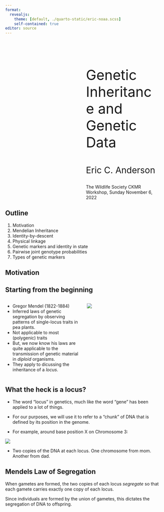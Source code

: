 ```yaml
---
format: 
  revealjs:
    theme: [default, ./quarto-static/eric-noaa.scss]
    self-contained: true
editor: source
---
```


#  {background-image="quarto-static/slideteal.png" background-size="contain"}

::: {style="margin-left: 260px; margin-top: 100px; margin-right: 10px; font-size: 3.2em;"}
Genetic Inheritance and Genetic Data
:::

::: {style="margin-left: 260px; font-size: 2em;"}
Eric C. Anderson
:::

::: {style="margin-left: 260px;"}
The Wildlife Society CKMR Workshop, Sunday November 6, 2022
:::

## Outline {background-image="quarto-static/slideswoosh-white.png" background-size="contain"}

1. Motivation
1. Mendelian Inheritance
2. Identity-by-descent
3. Physical linkage
4. Genetic markers and identity in state
6. Pairwise joint genotype probabilities
5. Types of genetic markers


## Motivation

## Starting from the beginning

:::: {.columns}

::: {.column width="50%" .incremental}
- Gregor Mendel (1822-1884)
- Inferred laws of genetic segregation 
by observing patterns of single-locus traits
in pea plants.
- Not applicable to most (polygenic) traits
- But, we now know his laws are quite applicable
to the transmission of genetic material
in _diploid_ organisms.
- They apply to dicussing the inheritance of a
_locus_.
:::

::: {.column width="50%"}
![](eric-images/mendel.jpg)
:::
::::


## What the heck is a locus?

- The word "locus" in genetics, much like the word "gene" has been applied to a lot
of things.

- For our purposes, we will use it to refer to a "chunk" of DNA that is defined
by its position in the genome.

- For example, around base position X on Chromosome 3:

![](eric-images/karyotypes.jpg)

- Two copies of the DNA at each locus.  One chromosome from mom. Another from dad.

## Mendels Law of Segregation

When gametes are formed, the two copies of each locus _segregate_ so that each
gamete carries exactly one copy of each locus.

Since individuals are formed by the union of gametes, this dictates the segregation
of DNA to offspring.
